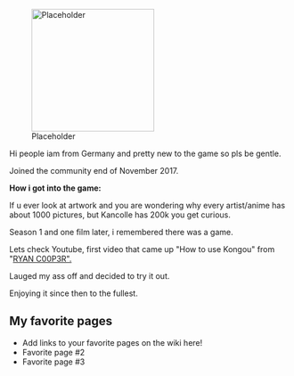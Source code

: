 [[File:Placeholder|thumb|220px]]

Hi people iam from Germany and pretty new to the game so pls be gentle.

Joined the community end of November 2017.



'''How i got into the game:'''

If u ever look at artwork and you are wondering why every artist/anime has about 1000 pictures, but Kancolle has 200k you get curious.

Season 1 and one film later, i remembered there was a game.

Lets check Youtube, first video that came up "How to use Kongou" from "[https://www.youtube.com/channel/UCSD9bXhcIFf8kZg_TT-jLEw RYAN C00P3R".]

Lauged my ass off and decided to try it out.

Enjoying it since then to the fullest.

==My favorite pages==

* Add links to your favorite pages on the wiki here!
* Favorite page #2
* Favorite page #3
